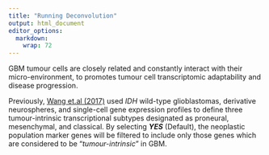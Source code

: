 ```yaml
---
title: "Running Deconvolution"
output: html_document
editor_options: 
  markdown: 
    wrap: 72
---
```



GBM tumour cells are closely related and constantly interact with their
micro-environment, to promotes tumour cell transcriptomic adaptability
and disease progression.

Previously, [Wang et.al
(2017)](https://doi.org/10.1016/j.ccell.2017.06.003) used *IDH*
wild-type glioblastomas, derivative neurospheres, and single-cell gene
expression profiles to define three tumour-intrinsic transcriptional
subtypes designated as proneural, mesenchymal, and classical. By
selecting ***YES*** (Default), the neoplastic population marker genes
will be filtered to include only those genes which are considered to be
"*tumour-intrinsic*" in GBM.
